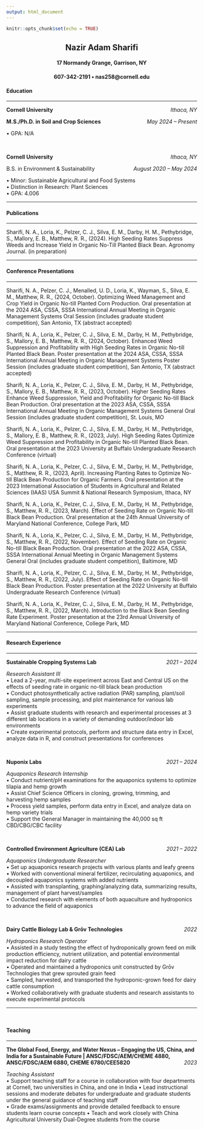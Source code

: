 ```yaml
---
output: html_document
---
```


```r
knitr::opts_chunk$set(echo = TRUE)
```


<center> <h2> Nazir Adam Sharifi </h1> </center>
<center> <h4> 17 Normandy Grange, Garrison, NY </h2> </center>
<center> <h4> 607-342-2191 • nas258@cornell.edu </h1> </center>

#### **Education**
<hr/>
<p style="text-align:left;"> **Cornell University** <span style="float:right;"> *Ithaca, NY*</span>
<p style="text-align:left;"> **M.S./Ph.D. in Soil and Crop Sciences**	<span style="float:right;">*May 2024 – Present* </span>
</p>
•	GPA: N/A

<br/>

<p style="text-align:left;"> **Cornell University** <span style="float:right;"> *Ithaca, NY* </span>
<p style="text-align:left;"> B.S. in Environment & Sustainability
<span style="float:right;"> *August 2020 – May 2024* </span>
</p>
•	Minor: Sustainable Agricultural and Food Systems  
•	Distinction in Research: Plant Sciences  
•	GPA: 4.006  
<hr/>

#### **Publications**
<hr/>
Sharifi, N. A., Loria, K., Pelzer, C. J., Silva, E. M., Darby, H. M., Pethybridge, S., Mallory, E. B., Matthew, R. R., (2024). High Seeding Rates Suppress Weeds and Increase Yield in Organic No-Till Planted Black Bean. Agronomy Journal. (in preparation)
<hr/>

#### **Conference Presentations**
<hr/>
Sharifi, N. A., Pelzer, C. J., Menalled, U. D., Loria, K., Wayman, S., Silva, E. M., Matthew, R. R., (2024, October). Optimizing Weed Management and Crop Yield in Organic No-till Planted Corn Production. Oral presentation at the 2024 ASA, CSSA, SSSA International Annual Meeting in Organic Management Systems Oral Session (includes graduate student competition), San Antonio, TX (abstract accepted)

Sharifi, N. A., Loria, K., Pelzer, C. J., Silva, E. M., Darby, H. M., Pethybridge, S., Mallory, E. B., Matthew, R. R., (2024, October). Enhanced Weed Suppression and Profitability with High Seeding Rates in Organic No-till Planted Black Bean. Poster presentation at the 2024 ASA, CSSA, SSSA International Annual Meeting in Organic Management Systems Poster Session (includes graduate student competition), San Antonio, TX (abstract accepted)

Sharifi, N. A., Loria, K., Pelzer, C. J., Silva, E. M., Darby, H. M., Pethybridge, S., Mallory, E. B., Matthew, R. R., (2023, October). Higher Seeding Rates Enhance Weed Suppression, Yield and Profitability for Organic No-till Black Bean Production. Oral presentation at the 2023 ASA, CSSA, SSSA International Annual Meeting in Organic Management Systems General Oral Session (includes graduate student competition), St. Louis, MO 

Sharifi, N. A., Loria, K., Pelzer, C. J., Silva, E. M., Darby, H. M., Pethybridge, S., Mallory, E. B., Matthew, R. R., (2023, July). High Seeding Rates Optimize Weed Suppression and Profitability in Organic No-till Planted Black Bean. Oral presentation at the 2023 University at Buffalo Undergraduate Research Conference (virtual) 

Sharifi, N. A., Loria, K., Pelzer, C. J., Silva, E. M., Darby, H. M., Pethybridge, S., Matthew, R. R., (2023, April). Increasing Planting Rates to Optimize No-till Black Bean Production for Organic Farmers. Oral presentation at the 2023 International Association of Students in Agricultural and Related Sciences (IAAS) USA Summit & National Research Symposium, Ithaca, NY 

Sharifi, N. A., Loria, K., Pelzer, C. J., Silva, E. M., Darby, H. M., Pethybridge, S., Matthew, R. R., (2023, March). Effect of Seeding Rate on Organic No-till Black Bean Production. Oral presentation at the 24th Annual University of Maryland National Conference, College Park, MD

Sharifi, N. A., Loria, K., Pelzer, C. J., Silva, E. M., Darby, H. M., Pethybridge, S., Matthew, R. R., (2022, November). Effect of Seeding Rate on Organic No-till Black Bean Production. Oral presentation at the 2022 ASA, CSSA, SSSA International Annual Meeting in Organic Management Systems General Oral (includes graduate student competition), Baltimore, MD

Sharifi, N. A., Loria, K., Pelzer, C. J., Silva, E. M., Darby, H. M., Pethybridge, S., Matthew, R. R., (2022, July). Effect of Seeding Rate on Organic No-till Black Bean Production. Poster presentation at the 2022 University at Buffalo Undergraduate Research Conference (virtual) 

Sharifi, N. A., Loria, K., Pelzer, C. J., Silva, E. M., Darby, H. M., Pethybridge, S., Matthew, R. R., (2022, March). Introduction to the Black Bean Seeding Rate Experiment. Poster presentation at the 23rd Annual University of Maryland National Conference, College Park, MD
<hr/>

#### **Research Experience**
<hr/>
<p style="text-align:left;"> **Sustainable Cropping Systems Lab** <span style="float:right;"> *2021 – 2024* </span> </p>

*Research Assistant III*  
•	Lead a 2-year, multi-site experiment across East and Central US on the effects of seeding rate in organic no-till black bean production  
•	Conduct photosynthetically active radiation (PAR) sampling, plant/soil sampling, sample processing, and plot maintenance for various lab experiments  
•	Assist graduate students with research and experimental processes at 3 different lab locations in a variety of demanding outdoor/indoor lab environments  
•	Create experimental protocols, perform and structure data entry in Excel, analyze data in R, and construct presentations for conferences  


<br/>

<p style="text-align:left;"> **Nuponix Labs** <span style="float:right;"> *2021 – 2024* </span> </p>

*Aquaponics Research Internship*  
•	Conduct nutrient/pH examinations for the aquaponics systems to optimize tilapia and hemp growth   
•	Assist Chief Science Officers in cloning, growing, trimming, and harvesting hemp samples  
•	Process yield samples, perform data entry in Excel, and analyze data on hemp variety trials  
•	Support the General Manager in maintaining the 40,000 sq ft CBD/CBG/CBC facility  

<br/>

<p style="text-align:left;"> **Controlled Environment Agriculture (CEA) Lab** <span style="float:right;"> *2021 – 2022* </span> </p>

*Aquaponics Undergraduate Researcher*  
•	Set up aquaponics research projects with various plants and leafy greens  
•	Worked with conventional mineral fertilizer, recirculating aquaponics, and decoupled aquaponics systems with added nutrients  
•	Assisted with transplanting, graphing/analyzing data, summarizing results, management of plant harvest/samples  
•	Conducted research with elements of both aquaculture and hydroponics to advance the field of aquaponics  


<br/>

<p style="text-align:left;"> **Dairy Cattle Biology Lab & Grōv Technologies** <span style="float:right;"> *2022* </span> </p>

*Hydroponics Research Operator*  
•	Assisted in a study testing the effect of hydroponically grown feed on milk production efficiency, nutrient utilization, and potential environmental impact reduction for dairy cattle  
•	Operated and maintained a hydroponics unit constructed by Grōv Technologies that grew sprouted grain feed  
•	Sampled, harvested, and transported the hydroponic-grown feed for dairy cattle consumption  
•	Worked collaboratively with graduate students and research assistants to execute experimental protocols  
<hr/>

<br/>

#### **Teaching**
<hr/>
<p style="text-align:left;"> **The Global Food, Energy, and Water Nexus – Engaging the US, China, and India for a Sustainable Future | ANSC/FDSC/AEM/CHEME 4880, ANSC/FDSC/AEM 6880, CHEME 6780/CEE5820** <span style="float:right;"> *2023* </span> </p>

*Teaching Assistant*  
•	Support teaching staff for a course in collaboration with four departments at Cornell, two universities in China, and one in India
•	Lead instructional sessions and moderate debates for undergraduate and graduate students under the general guidance of teaching staff  
•	Grade exams/assignments and provide detailed feedback to ensure students learn course concepts
•	Teach and work closely with China Agricultural University Dual-Degree students from the course

<br/>